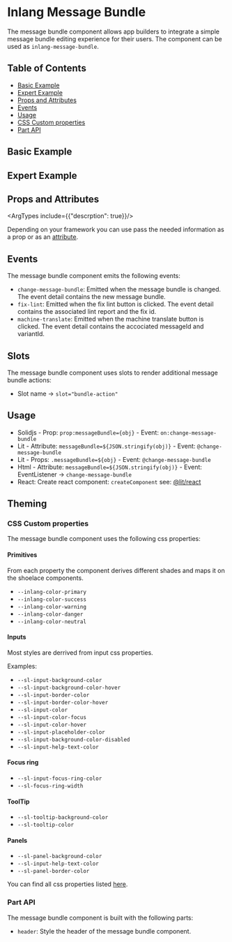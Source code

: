 
<Meta of={InlangMessageBundle} />

# Inlang Message Bundle

The message bundle component allows app builders to integrate a simple message bundle editing experience for their users. The component can be used as `inlang-message-bundle`.

## Table of Contents
- [Basic Example](#basic-example)
- [Expert Example](#expert-example)
- [Props and Attributes](#props-and-attributes)
- [Events](#events)
- [Usage](#usage)
- [CSS Custom properties](#css-custom-properties)
- [Part API](#part-api)

## Basic Example

<Canvas>
    <Story of={InlangMessageBundle.Simple} />
</Canvas>

## Expert Example

<Canvas>
    <Story of={InlangMessageBundle.Complex} />
</Canvas>

## Props and Attributes

<ArgTypes include={{"descrption": true}}/>

Depending on your framework you can use pass the needed information as a prop or as an [attribute](https://lit.dev/docs/components/properties/#attributes).

## Events

The message bundle component emits the following events:

- `change-message-bundle`: Emitted when the message bundle is changed. The event detail contains the new message bundle.
- `fix-lint`: Emitted when the fix lint button is clicked. The event detail contains the associated lint report and the fix id.
- `machine-translate`: Emitted when the machine translate button is clicked. The event detail contains the accociated messageId and variantId.

## Slots

The message bundle component uses slots to render additional message bundle actions:

- Slot name -> `slot="bundle-action"`

## Usage

- Solidjs - Prop: `prop:messageBundle={obj}` - Event: `on:change-message-bundle`
- Lit - Attribute: `messageBundle=${JSON.stringify(obj)}` - Event: `@change-message-bundle`
- Lit - Props: `.messageBundle=${obj}` - Event: `@change-message-bundle`
- Html - Attribute: `messageBundle=${JSON.stringify(obj)}` - Event: EventListener -> `change-message-bundle`
- React: Create react component: `createComponent` see: [@lit/react](https://lit.dev/docs/frameworks/react/#createcomponent)


## Theming

<Canvas>
    <Story of={InlangMessageBundle.Styled} />
</Canvas>

### CSS Custom properties

The message bundle component uses the following css properties:

#### Primitives

From each property the component derives different shades and maps it on the shoelace components.

- `--inlang-color-primary`
- `--inlang-color-success`
- `--inlang-color-warning`
- `--inlang-color-danger`
- `--inlang-color-neutral`

#### Inputs

Most styles are derrived from input css properties.

Examples:
- `--sl-input-background-color`
- `--sl-input-background-color-hover`
- `--sl-input-border-color`
- `--sl-input-border-color-hover`
- `--sl-input-color`
- `--sl-input-color-focus`
- `--sl-input-color-hover`
- `--sl-input-placeholder-color`
- `--sl-input-background-color-disabled`
- `--sl-input-help-text-color`

#### Focus ring
- `--sl-input-focus-ring-color`
- `--sl-focus-ring-width`

#### ToolTip
- `--sl-tooltip-background-color`
- `--sl-tooltip-color`

#### Panels
- `--sl-panel-background-color`
- `--sl-input-help-text-color`
- `--sl-panel-border-color`

You can find all css properties listed [here](https://shoelace.style/tokens/more).

### Part API

The message bundle component is built with the following parts:

- `header`: Style the header of the message bundle component.
